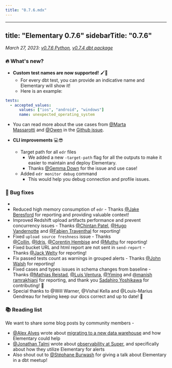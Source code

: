 ```yaml
---
title: "0.7.6.mdx"
---
```


---
title: "Elementary 0.7.6"
sidebarTitle: "0.7.6"
---

_March 27, 2023: [v0.7.6 Python](https://github.com/elementary-data/elementary/releases/tag/v0.7.6), [v0.7.4 dbt package](https://github.com/elementary-data/dbt-data-reliability/releases/tag/0.7.4)_

### 🔥 What's new?

- **Custom test names are now supported!** 🖌🎨
  - For every dbt test, you can provide an indicative name and Elementary will show it!
  - Here is an example:

```yaml properties.yml
tests:
  - accepted_values:
      values: ["ios", "android", "windows"]
      name: unexpected_operating_system
```

- You can read more about the use cases from [@Marta Massarotti](https://elementary-community.slack.com/team/U04JHEZRDUM) and [@Owen](https://elementary-community.slack.com/team/U04P81RELTS) in the [Github issue](https://github.com/elementary-data/elementary/issues/299).

- **CLI improvements** 💻😎
  - Target path for all `edr` files
    - We added a new `-target-path` flag for all the outputs to make it easier to maintain and deploy Elementary.
    - Thanks [@Gemma Down](https://elementary-community.slack.com/team/U04LT9TNUE4) for the issue and use case!
  - Added `edr monitor debug` command
    - This would help you debug connection and profile issues.

### 🐞 Bug fixes

-
- Reduced high memory consumption of `edr` - Thanks [@Jake Beresford](https://elementary-community.slack.com/team/U03BN2E93SQ) for reporting and providing valuable context!
- Improved Redshift upload artifacts performance and prevent concurrency issues - Thanks [@Chintan Patel](https://elementary-community.slack.com/team/U04B51NEJKC), [@Hugo Vandernotte](https://elementary-community.slack.com/team/U04H0MT9YUS) and [@Fabien Traventhal](https://elementary-community.slack.com/team/U03G693L05R) for reporting!
- Fixed `upload source freshness` issue - Thanks [@Collin](https://elementary-community.slack.com/team/U03NBG5C3NK), [@Idris](https://elementary-community.slack.com/team/U04U0LQUBNG), [@Corentin Hembise](https://elementary-community.slack.com/team/U049BKJN4QZ) and [@Muthu](https://elementary-community.slack.com/team/U04TL5H856K) for reporting!
- Fixed bucket URL and html report are not sent in `send-report` - Thanks [@Jack Welty](https://elementary-community.slack.com/team/U04T7FELNJX) for reporting!
- Fix passed tests count as warnings in grouped alerts - Thanks [@John Walsh](https://elementary-community.slack.com/team/U04PB1PR57Z) for reporting!
- Fixed cases and types issues in schema changes from baseline - Thanks [@Mathias Reistad](https://elementary-community.slack.com/team/U04NFU1KJAY), [@Luis Ventura](https://elementary-community.slack.com/team/U04U21QJZFY), [@Yiming](https://elementary-community.slack.com/team/U04HDE0P4NA) and [@manish ramrakhiani](https://elementary-community.slack.com/team/U04GACNBRDM) for reporting, and thank you [Sadahiro Yoshikawa](https://github.com/sadahry) for contributing! 🤩
- Special thanks to @Will Warner, @Vishal Kella and @Louis-Marius Gendreau for helping keep our docs correct and up to date! 🤩

### 📚 Reading list

We want to share some blog posts by community members -

- [@Alex Alves](https://elementary-community.slack.com/team/U03FN5JMVEY) wrote about [migrating to a new data warehouse](https://blog.multilayer.io/migrating-from-aws-redshift-to-a-new-data-warehouse-3e6b14d264bf) and how Elementary could help
- [@Jonathan Talmi](https://elementary-community.slack.com/team/U034B3V59LL) wrote about [observability at Super](https://medium.com/super/dbt-at-super-part-3-observability-c8755109901f), and specifically about how they utilize Elementary for alerts
- Also shout out to [@Stéphane Burwash](https://elementary-community.slack.com/team/U03R02KUP1V) for giving a talk about Elementary in a dbt meetup!
